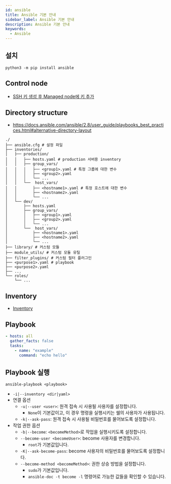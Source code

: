 ```yaml
---
id: ansible
title: Ansible 기본 안내
sidebar_label: Ansible 기본 안내
description: Ansible 기본 안내
keywords:
  - Ansible
---
```


## 설치

```shell
python3 -m pip install ansible
```

## Control node

- [SSH 키 생성 후 Managed node에 키 추가](/docs/lang/etc/command-line-tools/ssh)

## Directory structure

- https://docs.ansible.com/ansible/2.8/user_guide/playbooks_best_practices.html#alternative-directory-layout

```shell
./
├── ansible.cfg # 설정 파일
├── inventories/
│   ├── production/
│   │   ├── hosts.yaml # production 서버용 inventory
│   │   ├── group_vars/
│   │   │   ├── <group1>.yaml # 특정 그룹에 대한 변수
│   │   │   ├── <group2>.yaml
│   │   │   └── ...
│   │   └──  host_vars/
│   │       ├── <hostname1>.yaml # 특정 호스트에 대한 변수
│   │       ├── <hostname2>.yaml
│   │       └── ...
│   └── dev/
│       ├── hosts.yaml
│       ├── group_vars/
│       │   ├── <group1>.yaml
│       │   ├── <group2>.yaml
│       │   └── ...
│       └──  host_vars/
│           ├── <hostname1>.yaml
│           ├── <hostname2>.yaml
│           └── ...
├── library/ # 커스텀 모듈
├── module_utils/ # 커스텀 모듈 유틸
├── filter_plugins/ # 커스텀 필터 플러그인
├── <purpose1>.yaml # playbook
├── <purpose2>.yaml
├── ...
└── roles/
    └── ...
```

## Inventory

- [Inventory](/docs/mlops/mlops/ansible/inventory)

## Playbook

```yaml title="example.yaml"
- hosts: all
  gather_facts: false
  tasks:
    - name: "example"
      command: "echo hello"
```

## Playbook 실행

```shell
ansible-playbook <playbook>
```

- `-i|--inventory <dir|yaml>`
- 연결 옵션
  - `-u|--user <user>`: 원격 접속 시 사용될 사용자를 설정합니다.
    - `None`이 기본값이고, 이 경우 명령을 실행시키는 쉘의 사용자가 사용됩니다.
  - `-k|--ask-pass`: 원격 접속 시 사용될 비밀번호를 물어보도록 설정합니다.
- 작업 권한 옵션
  - `-b|--become`: `<becomeMethod>`로 작업을 실행시키도록 설정합니다.
  - `--become-user <becomeUser>`: become 사용자를 변경합니다.
    - `root`가 기본값입니다.
  - `-K|--ask-become-pass`: become 사용자의 비밀번호를 물어보도록 설정합니다.
  - `--become-method <becomeMethod>`: 권한 상승 방법을 설정합니다.
    - `sudo`가 기본값입니다.
    - `ansible-doc -t become -l` 명령어로 가능한 값들을 확인할 수 있습니다.
